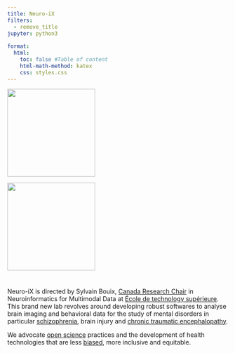 ```yaml
---
title: Neuro-iX
filters:
  - remove_title
jupyter: python3
    
format:
  html:
    toc: false #Table of content
    html-math-method: katex
    css: styles.css
---
```

<!-- 
---
#subtitle: "Neuro-iX <br> Lab of Neuro-informatics <br> École de Technologie Supérieure"

#about: 
  #id: hero-heading
  #template: trestles
  #image: images/logos/Neuro-iX-2-transparent-fluo.png
  #image-shape: round
  #image-width: 15em
  #links:
    #- icon: linkedin
      #text: LinkedIn
      #href: https://www.linkedin.com/search/results/all/?fetchDeterministicClustersOnly=true&heroEntityKey=urn%3Ali%3Afsd_profile%3AACoAAAE54G0B9SjSTi14XXga3b5V66C7b9BTXFI&keywords=sylvain%20bouix&origin=RICH_QUERY_TYPEAHEAD_HISTORY&position=0&searchId=90ed282e-d341-4c4e-8b36-131ab83ec6ea&sid=nWS
      #target: _blank
    #- icon: github
      #text: GitHub
      #href: https://github.com/Neuro-iX
      #target: _blank
    #- icon: envelope
      #text: Email
      #href: mailto:sylvain.bouix@etsmtl.ca   
      #target: _blank
    #- icon: images/icons/twitter.png
    #  text: Twitter
    #  href: https://twitter.com
    #  target: _blank
---
:::{#hero-heading}
:::
-->




:::{.light-mode}
![](images/logos/Neuro-iX-croped.png){fig-align="center" width=200}
:::

:::{.dark-mode}
![](images/logos/Neuro-iX-croped-modified.png){fig-align="center" width=200}
:::

# {.centering .unnumbered .unlisted}
<!--[{{< bi linkedin size=2em color=cornflowerblue label="Thumbs up" >}}](https://www.linkedin.com/search/results/all/?fetchDeterministicClustersOnly=true&heroEntityKey=urn%3Ali%3Afsd_profile%3AACoAAAE54G0B9SjSTi14XXga3b5V66C7b9BTXFI&keywords=sylvain%20bouix&origin=RICH_QUERY_TYPEAHEAD_HISTORY&position=0&searchId=90ed282e-d341-4c4e-8b36-131ab83ec6ea&sid=nWS){target="_blank"} 
[{{< bi github size=2em color=cornflowerblue label="Thumbs up" >}}](https://github.com/Neuro-iX){target="_blank"} 
[{{< bi envelope size=2em color=cornflowerblue label="Thumbs up" >}}](mailto:sylvain.bouix@etsmtl.ca){target="_blank"} 
-->
Neuro-iX is directed by Sylvain Bouix, [Canada Research Chair](www.chairs-chaires.gc.ca){target="_blank"} in Neuroinformatics for Multimodal Data at [École de technology supérieure](www.etsmtl.ca){target="_blank"}. This brand new lab revolves around developing robust softwares to analyse brain imaging and behavioral data for the study of mental disorders in particular [schizophrenia](https://www.ampscz.org/){target="_blank"}, brain injury and [chronic traumatic encephalopathy](https://diagnosecte.com/){target="_blank"}. 

We advocate [open science](https://science.gc.ca/site/science/en/open-science-helping-make-science-accessible-all-canadians){target="_blank"} practices and the development of health technologies that are less [biased](https://www.nature.com/articles/s41467-017-00908-7){target="_blank"}, more inclusive and equitable.

<!--
# New recruitment phase for 2025 !

We are currently recruiting talented PhD applicants for the Winter 2025 or Summer 2025 sessions to work on neuroimaging projects including brain segmentation, diffusion MRI processing and more !

Applicants are asked to prepare a CV, a cover letter and fill out this online form by <span style="color:#9A2A2A">**October 31st 2024**</span>.

We will consider outstanding applicants on a rolling basis for MSc and postdoctoral positions.
Undergraduate and high school students are also welcome for short- and medium- term internships. We are committed to building a diverse environment. 

[Click here for the online form](https://docs.google.com/forms/d/e/1FAIpQLSfUGxxQXknK1EXk4omb1Iyi5yVZHz5zsrpesy027biK0POcrg/viewform){target="_blank"}
-->

<!--
# Recruitment

We are currently recruiting talented applicants for MSc, PhD, postdocs positions. Undergraduate and high school students are also welcome for short- and medium- term internships. We are committed to building a diverse environment. If you’re interested in working with us, please [fill out this form](https://docs.google.com/forms/d/e/1FAIpQLSfUGxxQXknK1EXk4omb1Iyi5yVZHz5zsrpesy027biK0POcrg/viewform){target="_blank"}.
-->



